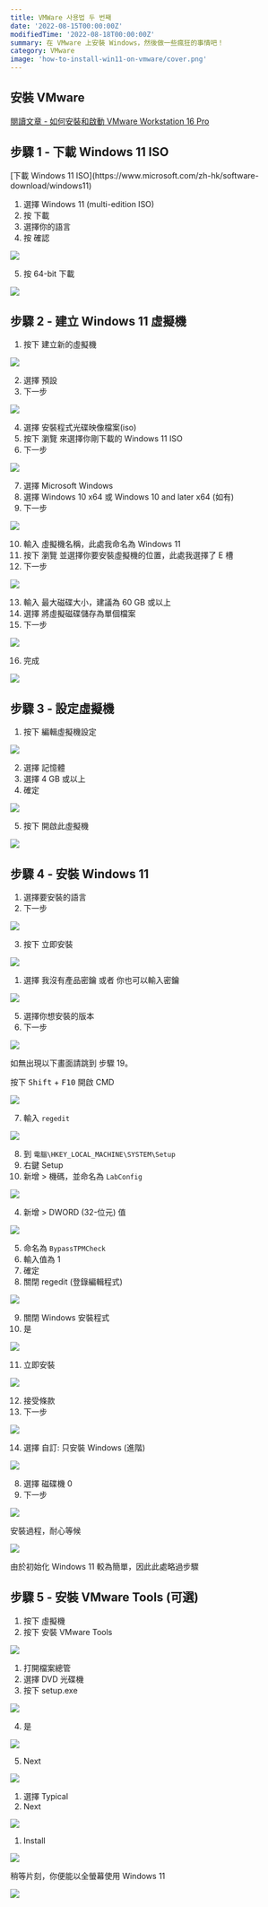 ```yaml
---
title: VMWare 사용법 두 번째
date: '2022-08-15T00:00:00Z'
modifiedTime: '2022-08-18T00:00:00Z'
summary: 在 VMware 上安裝 Windows，然後做一些瘋狂的事情吧！
category: VMware
image: 'how-to-install-win11-on-vmware/cover.png'
---
```


## 安裝 VMware

[閱讀文章 - 如何安裝和啟動 VMware Workstation 16 Pro](/blog/how-to-install-and-activate-vmware-16)

## 步驟 1 - 下載 Windows 11 ISO

<Alert icon='🔗' title='連結' color='blue' radius='md'>
  [下載 Windows 11
  ISO](https://www.microsoft.com/zh-hk/software-download/windows11)
</Alert>

1. 選擇 Windows 11 (multi-edition ISO)
2. 按 下載
3. 選擇你的語言
4. 按 確認

![](</static/images/blog/how-to-install-win11-on-vmware/step-1(1-4).png>)

5. 按 64-bit 下載

![](</static/images/blog/how-to-install-win11-on-vmware/step-1(5).png>)

## 步驟 2 - 建立 Windows 11 虛擬機

1. 按下 建立新的虛擬機

![](</static/images/blog/how-to-install-win11-on-vmware/step-2(1).png>)

2. 選擇 預設
3. 下一步

![](</static/images/blog/how-to-install-win11-on-vmware/step-2(2-3).png>)

4. 選擇 安裝程式光碟映像檔案(iso)
5. 按下 瀏覽 來選擇你剛下載的 Windows 11 ISO
6. 下一步

![](</static/images/blog/how-to-install-win11-on-vmware/step-2(4-6).png>)

7. 選擇 Microsoft Windows
8. 選擇 Windows 10 x64 或 Windows 10 and later x64 (如有)
9. 下一步

![](</static/images/blog/how-to-install-win11-on-vmware/step-2(7-9).png>)

10. 輸入 虛擬機名稱，此處我命名為 Windows 11
11. 按下 瀏覽 並選擇你要安裝虛擬機的位置，此處我選擇了 E 槽
12. 下一步

![](</static/images/blog/how-to-install-win11-on-vmware/step-2(10-12).png>)

13. 輸入 最大磁碟大小，建議為 60 GB 或以上
14. 選擇 將虛擬磁碟儲存為單個檔案
15. 下一步

![](</static/images/blog/how-to-install-win11-on-vmware/step-2(13-15).png>)

16. 完成

![](</static/images/blog/how-to-install-win11-on-vmware/step-2(16).png>)

## 步驟 3 - 設定虛擬機

1. 按下 編輯虛擬機設定

![](</static/images/blog/how-to-install-win11-on-vmware/step-3(1).png>)

2. 選擇 記憶體
3. 選擇 4 GB 或以上
4. 確定

![](</static/images/blog/how-to-install-win11-on-vmware/step-3(2-4).png>)

5. 按下 開啟此虛擬機

![](</static/images/blog/how-to-install-win11-on-vmware/step-3(5).png>)

## 步驟 4 - 安裝 Windows 11

1. 選擇要安裝的語言
2. 下一步

![](</static/images/blog/how-to-install-win11-on-vmware/step-4(1-2).png>)

3. 按下 立即安裝

![](</static/images/blog/how-to-install-win11-on-vmware/step-4(3).png>)

1. 選擇 我沒有產品密鑰 或者 你也可以輸入密鑰

![](</static/images/blog/how-to-install-win11-on-vmware/step-4(4).png>)

5. 選擇你想安裝的版本
6. 下一步

![](</static/images/blog/how-to-install-win11-on-vmware/step-4(5-6).png>)

<Alert icon='💡' title='提示' color='yellow' radius='md'>
  如無出現以下畫面請跳到 步驟 19。

按下 <Kbd>Shift</Kbd> + <Kbd>F10</Kbd> 開啟 CMD

</Alert>

![](/static/images/blog/how-to-install-win11-on-vmware/cant-install.png)

7. 輸入 `regedit`

![](</static/images/blog/how-to-install-win11-on-vmware/step-4(7).png>)

8. 到 `電腦\HKEY_LOCAL_MACHINE\SYSTEM\Setup`
9. 右鍵 Setup
10. 新增 > 機碼，並命名為 `LabConfig`

![](</static/images/blog/how-to-install-win11-on-vmware/step-4(8-10).png>)

4. 新增 > DWORD (32-位元) 值

![](</static/images/blog/how-to-install-win11-on-vmware/step-4(11).png>)

5. 命名為 `BypassTPMCheck`
6. 輸入值為 1
7. 確定
8. 關閉 regedit (登錄編輯程式)

![](</static/images/blog/how-to-install-win11-on-vmware/step-4(12-15).png>)

9. 關閉 Windows 安裝程式
10. 是

![](</static/images/blog/how-to-install-win11-on-vmware/step-4(16-17).png>)

11. 立即安裝

![](</static/images/blog/how-to-install-win11-on-vmware/step-4(18).png>)

12. 接受條款
13. 下一步

![](</static/images/blog/how-to-install-win11-on-vmware/step-4(19-20).png>)

14. 選擇 自訂: 只安裝 Windows (進階)

![](</static/images/blog/how-to-install-win11-on-vmware/step-4(21).png>)

8. 選擇 磁碟機 0
9. 下一步

![](</static/images/blog/how-to-install-win11-on-vmware/step-4(22-23).png>)

<Alert icon='💡' title='提示' color='yellow' radius='md'>
  安裝過程，耐心等候
</Alert>

![](/static/images/blog/how-to-install-win11-on-vmware/installing.png)

<Alert icon='✍️' title='提醒' color='yellow' radius='md'>
  由於初始化 Windows 11 較為簡單，因此此處略過步驟
</Alert>

## 步驟 5 - 安裝 VMware Tools (可選)

1. 按下 虛擬機
2. 按下 安裝 VMware Tools

![](</static/images/blog/how-to-install-win11-on-vmware/step-5(1-2).png>)

1. 打開檔案總管
2. 選擇 DVD 光碟機
3. 按下 setup.exe

![](</static/images/blog/how-to-install-win11-on-vmware/step-5(3-5).png>)

4. 是

![](</static/images/blog/how-to-install-win11-on-vmware/step-5(6).png>)

5. Next

![](</static/images/blog/how-to-install-win11-on-vmware/step-5(7).png>)

1. 選擇 Typical
2. Next

![](</static/images/blog/how-to-install-win11-on-vmware/step-5(8-9).png>)

1. Install

![](</static/images/blog/how-to-install-win11-on-vmware/step-5(10).png>)

稍等片刻，你便能以全螢幕使用 Windows 11

![](/static/images/blog/how-to-install-win11-on-vmware/fullscreen.png)
